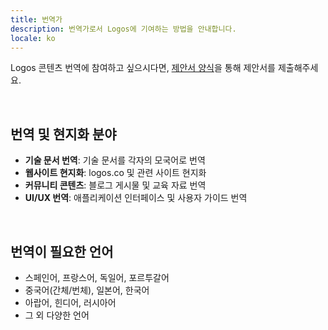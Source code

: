 ```yaml
---
title: 번역가
description: 번역가로서 Logos에 기여하는 방법을 안내합니다.
locale: ko
---
```


Logos 콘텐츠 번역에 참여하고 싶으시다면, [제안서 양식](/proposals)을 통해 제안서를 제출해주세요.

<br />

## 번역 및 현지화 분야

- **기술 문서 번역**: 기술 문서를 각자의 모국어로 번역
- **웹사이트 현지화**: logos.co 및 관련 사이트 현지화
- **커뮤니티 콘텐츠**: 블로그 게시물 및 교육 자료 번역
- **UI/UX 번역**: 애플리케이션 인터페이스 및 사용자 가이드 번역

<br />

## 번역이 필요한 언어

- 스페인어, 프랑스어, 독일어, 포르투갈어
- 중국어(간체/번체), 일본어, 한국어
- 아랍어, 힌디어, 러시아어
- 그 외 다양한 언어
